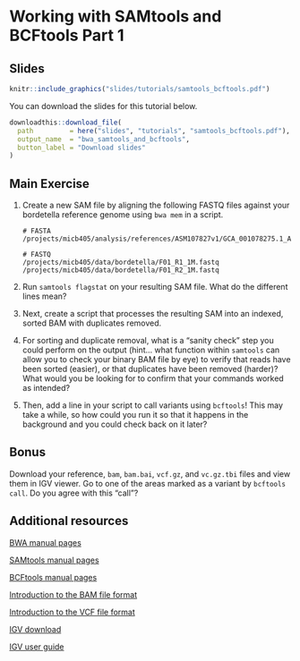 # Working with SAMtools and BCFtools Part 1

## Slides {-}

```r
knitr::include_graphics("slides/tutorials/samtools_bcftools.pdf")
```

You can download the slides for this tutorial below.

```r
downloadthis::download_file(
  path         = here("slides", "tutorials", "samtools_bcftools.pdf"),
  output_name  = "bwa_samtools_and_bcftools",
  button_label = "Download slides"
)
```

## Main Exercise {-}

1. Create a new SAM file by aligning the following FASTQ files against your bordetella reference genome using `bwa mem` in a script.

    ```
    # FASTA
    /projects/micb405/analysis/references/ASM107827v1/GCA_001078275.1_ASM107827v1_genomic.fna
    
    # FASTQ
    /projects/micb405/data/bordetella/F01_R1_1M.fastq
    /projects/micb405/data/bordetella/F01_R2_1M.fastq
    ```

1. Run `samtools flagstat` on your resulting SAM file. What do the different lines mean?

1. Next, create a script that processes the resulting SAM into an indexed, sorted BAM with duplicates removed.

1. For sorting and duplicate removal, what is a "sanity check" step you could perform on the output (hint... what function within `samtools` can allow you to check your binary BAM file by eye) to verify that reads have been sorted (easier), or that duplicates have been removed (harder)? What would you be looking for to confirm that your commands worked as intended?

1. Then, add a line in your script to call variants using `bcftools`! This may take a while, so how could you run it so that it happens in the background and you could check back on it later?

## Bonus {-}
Download your reference, `bam`, `bam.bai`, `vcf.gz`, and `vc.gz.tbi` files and view them in IGV viewer. Go to one of the areas marked as a variant by `bcftools call`. Do you agree with this "call"?

## Additional resources {-}

[BWA manual pages](http://bio-bwa.sourceforge.net/bwa.shtml)

[SAMtools manual pages](http://www.htslib.org/doc/samtools.html)

[BCFtools manual pages](http://www.htslib.org/doc/bcftools.html)

[Introduction to the BAM file format](https://github.com/davetang/learning_bam_file)

[Introduction to the VCF file format](https://github.com/davetang/learning_vcf_file)

[IGV download](https://software.broadinstitute.org/software/igv/download)

[IGV user guide](http://software.broadinstitute.org/software/igv/UserGuide)
